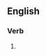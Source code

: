 ==English==

===Verb===
{{head|en|verb form}}

# {{present participle of|abalienate|lang=en|nocat=1}}